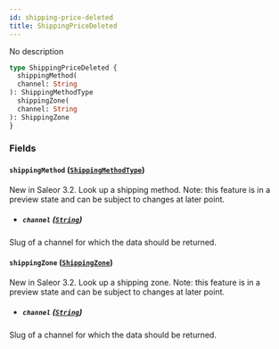 ```yaml
---
id: shipping-price-deleted
title: ShippingPriceDeleted
---
```



No description

```graphql
type ShippingPriceDeleted {
  shippingMethod(
  channel: String
): ShippingMethodType
  shippingZone(
  channel: String
): ShippingZone
}
```


### Fields

#### `shippingMethod` ([`ShippingMethodType`](../../../developer/api-reference/objects/shipping-method-type))

New in Saleor 3.2. Look up a shipping method. Note: this feature is in a preview state and can be subject to changes at later point.
- ##### `channel` ([`String`](../../../developer/api-reference/scalars/string))

Slug of a channel for which the data should be returned.


#### `shippingZone` ([`ShippingZone`](../../../developer/api-reference/objects/shipping-zone))

New in Saleor 3.2. Look up a shipping zone. Note: this feature is in a preview state and can be subject to changes at later point.
- ##### `channel` ([`String`](../../../developer/api-reference/scalars/string))

Slug of a channel for which the data should be returned.




